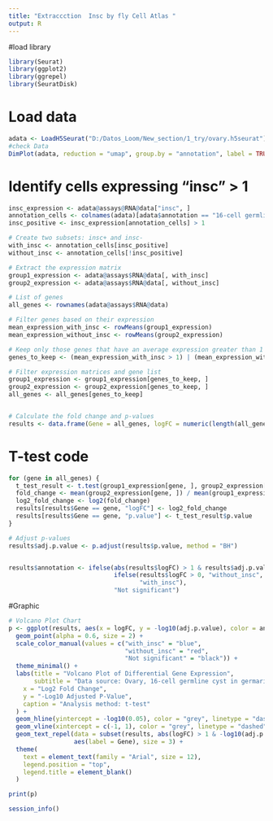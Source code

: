 ---
title: "Extraccction  Insc by fly Cell Atlas "
output: R
---


#load library
```{r}

library(Seurat)
library(ggplot2)
library(ggrepel)
library(SeuratDisk)

```

# Load data
```{r , fig.height = 8, fig.width = 18, fig.align = "center"}
adata <- LoadH5Seurat("D:/Datos_Loom/New_section/1_try/ovary.h5seurat")
#check Data
DimPlot(adata, reduction = "umap", group.by = "annotation", label = TRUE, pt.size = 1, raster = T, repel = T)


```

# Identify cells expressing "insc" > 1
```{r}

insc_expression <- adata@assays@RNA@data["insc", ]
annotation_cells <- colnames(adata)[adata$annotation == "16-cell germline cyst in germarium region 2a and 2b"]
insc_positive <- insc_expression[annotation_cells] > 1
```


```{r}
# Create two subsets: insc+ and insc-
with_insc <- annotation_cells[insc_positive]
without_insc <- annotation_cells[!insc_positive]
```


```{r}
# Extract the expression matrix
group1_expression <- adata@assays$RNA@data[, with_insc]
group2_expression <- adata@assays$RNA@data[, without_insc]
```


```{r}
# List of genes
all_genes <- rownames(adata@assays$RNA@data)

# Filter genes based on their expression
mean_expression_with_insc <- rowMeans(group1_expression)
mean_expression_without_insc <- rowMeans(group2_expression)
```


```{r}
# Keep only those genes that have an average expression greater than 1 in at least one of the groups
genes_to_keep <- (mean_expression_with_insc > 1) | (mean_expression_without_insc > 1)

# Filter expression matrices and gene list
group1_expression <- group1_expression[genes_to_keep, ]
group2_expression <- group2_expression[genes_to_keep, ]
all_genes <- all_genes[genes_to_keep]


# Calculate the fold change and p-values
results <- data.frame(Gene = all_genes, logFC = numeric(length(all_genes)), p.value = numeric(length(all_genes)))
```

# T-test code
```{r}
for (gene in all_genes) {
  t_test_result <- t.test(group1_expression[gene, ], group2_expression[gene, ])
  fold_change <- mean(group2_expression[gene, ]) / mean(group1_expression[gene, ])
  log2_fold_change <- log2(fold_change)
  results[results$Gene == gene, "logFC"] <- log2_fold_change
  results[results$Gene == gene, "p.value"] <- t_test_result$p.value
}

# Adjust p-values
results$adj.p.value <- p.adjust(results$p.value, method = "BH")


results$annotation <- ifelse(abs(results$logFC) > 1 & results$adj.p.value < 0.05,
                             ifelse(results$logFC > 0, "without_insc",
                                    "with_insc"),
                             "Not significant")
```

#Graphic

```{r , fig.height = 8, fig.width = 8, fig.align = "center"}
# Volcano Plot Chart
p <- ggplot(results, aes(x = logFC, y = -log10(adj.p.value), color = annotation)) +
  geom_point(alpha = 0.6, size = 2) +
  scale_color_manual(values = c("with_insc" = "blue",
                                "without_insc" = "red",
                                "Not significant" = "black")) +
  theme_minimal() +
  labs(title = "Volcano Plot of Differential Gene Expression",
       subtitle = "Data source: Ovary, 16-cell germline cyst in germarium region 2a and 2b",#here you change the name of the annotation you use
    x = "Log2 Fold Change",
    y = "-Log10 Adjusted P-Value",
    caption = "Analysis method: t-test"
  ) +
  geom_hline(yintercept = -log10(0.05), color = "grey", linetype = "dashed") +
  geom_vline(xintercept = c(-1, 1), color = "grey", linetype = "dashed") +
  geom_text_repel(data = subset(results, abs(logFC) > 1 & -log10(adj.p.value) > 2),
                  aes(label = Gene), size = 3) +
  theme(
    text = element_text(family = "Arial", size = 12),
    legend.position = "top",
    legend.title = element_blank()
  )

print(p)

```

```{r}
session_info()
```

